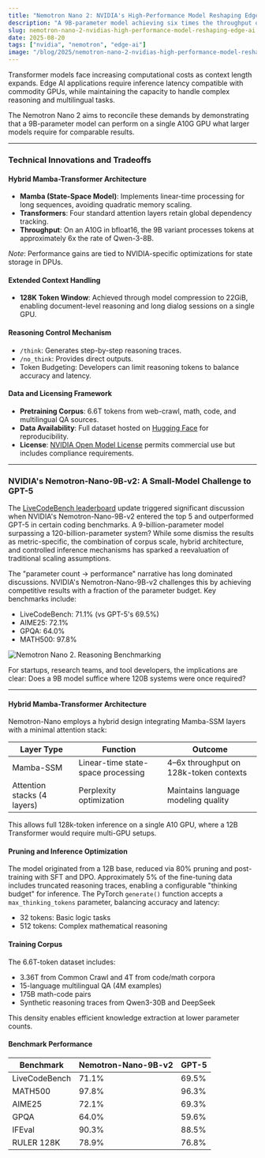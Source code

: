 ```yaml
---
title: "Nemotron Nano 2: NVIDIA's High-Performance Model Reshaping Edge AI"
description: "A 9B-parameter model achieving six times the throughput of a 70B-parameter competitor raises questions about architectural innovation versus hardware dependency."
slug: nemotron-nano-2-nvidias-high-performance-model-reshaping-edge-ai
date: 2025-08-20
tags: ["nvidia", "nemotron", "edge-ai"]
image: "/blog/2025/nemotron-nano-2-nvidias-high-performance-model-reshaping-edge-ai.jpg"
---
```

Transformer models face increasing computational costs as context length expands. Edge AI applications require inference latency compatible with commodity GPUs, while maintaining the capacity to handle complex reasoning and multilingual tasks.  

The Nemotron Nano 2 aims to reconcile these demands by demonstrating that a 9B-parameter model can perform on a single A10G GPU what larger models require for comparable results.  




---

### Technical Innovations and Tradeoffs  

#### Hybrid Mamba-Transformer Architecture  

- **Mamba (State-Space Model)**: Implements linear-time processing for long sequences, avoiding quadratic memory scaling.  
- **Transformers**: Four standard attention layers retain global dependency tracking.  
- **Throughput**: On an A10G in bfloat16, the 9B variant processes tokens at approximately 6x the rate of Qwen-3-8B.  

*Note*: Performance gains are tied to NVIDIA-specific optimizations for state storage in DPUs.  

#### Extended Context Handling  

- **128K Token Window**: Achieved through model compression to 22GiB, enabling document-level reasoning and long dialog sessions on a single GPU.  

#### Reasoning Control Mechanism  

- `/think`: Generates step-by-step reasoning traces.  
- `/no_think`: Provides direct outputs.  
- Token Budgeting: Developers can limit reasoning tokens to balance accuracy and latency.  


#### Data and Licensing Framework  

- **Pretraining Corpus**: 6.6T tokens from web-crawl, math, code, and multilingual QA sources.  
- **Data Availability**: Full dataset hosted on [Hugging Face](https://huggingface.co/collections/nvidia/nemotron-pre-training-dataset-689d9de36f84279d83786b35) for reproducibility.  
- **License**: [NVIDIA Open Model License](https://developer.nvidia.com/nvidia-open-model-license) permits commercial use but includes compliance requirements.  


---

### NVIDIA's Nemotron-Nano-9B-v2: A Small-Model Challenge to GPT-5  

The [LiveCodeBench leaderboard](https://artificialanalysis.ai/evaluations/livecodebench?models=nvidia-nemotron-nano-9b-v2-reasoning) update triggered significant discussion when NVIDIA's Nemotron-Nano-9B-v2 entered the top 5 and outperformed GPT-5 in certain coding benchmarks. A 9-billion-parameter model surpassing a 120-billion-parameter system? While some dismiss the results as metric-specific, the combination of corpus scale, hybrid architecture, and controlled inference mechanisms has sparked a reevaluation of traditional scaling assumptions.  


The "parameter count → performance" narrative has long dominated discussions. NVIDIA's Nemotron-Nano-9B-v2 challenges this by achieving competitive results with a fraction of the parameter budget. Key benchmarks include:  

- LiveCodeBench: 71.1% (vs GPT-5's 69.5%)  
- AIME25: 72.1%  
- GPQA: 64.0%  
- MATH500: 97.8%  

![Nemotron Nano 2. Reasoning Benchmarking](/blog/2025/reasoning-nemotron-nano2-Benchmarking-reasoning.png)


For startups, research teams, and tool developers, the implications are clear: Does a 9B model suffice where 120B systems were once required?  

---


#### Hybrid Mamba-Transformer Architecture  

Nemotron-Nano employs a hybrid design integrating Mamba-SSM layers with a minimal attention stack:  

| Layer Type | Function | Outcome |  
|------------|----------|---------|  
| Mamba-SSM | Linear-time state-space processing | 4–6x throughput on 128k-token contexts |  
| Attention stacks (4 layers) | Perplexity optimization | Maintains language modeling quality |  

This allows full 128k-token inference on a single A10 GPU, where a 12B Transformer would require multi-GPU setups.  

#### Pruning and Inference Optimization  

The model originated from a 12B base, reduced via 80% pruning and post-training with SFT and DPO. Approximately 5% of the fine-tuning data includes truncated reasoning traces, enabling a configurable "thinking budget" for inference. The PyTorch `generate()` function accepts a `max_thinking_tokens` parameter, balancing accuracy and latency:  

- 32 tokens: Basic logic tasks  
- 512 tokens: Complex mathematical reasoning  

#### Training Corpus  

The 6.6T-token dataset includes:  
- 3.36T from Common Crawl and 4T from code/math corpora  
- 15-language multilingual QA (4M examples)  
- 175B math-code pairs  
- Synthetic reasoning traces from Qwen3-30B and DeepSeek  

This density enables efficient knowledge extraction at lower parameter counts.  

#### Benchmark Performance  

| Benchmark | Nemotron-Nano-9B-v2 | GPT-5 |  
|-----------|---------------------|-------|  
| LiveCodeBench | 71.1% | 69.5% |  
| MATH500 | 97.8% | 96.3% |  
| AIME25 | 72.1% | 69.3% |  
| GPQA | 64.0% | 59.6% |  
| IFEval | 90.3% | 88.5% |  
| RULER 128K | 78.9% | 76.8% |  


